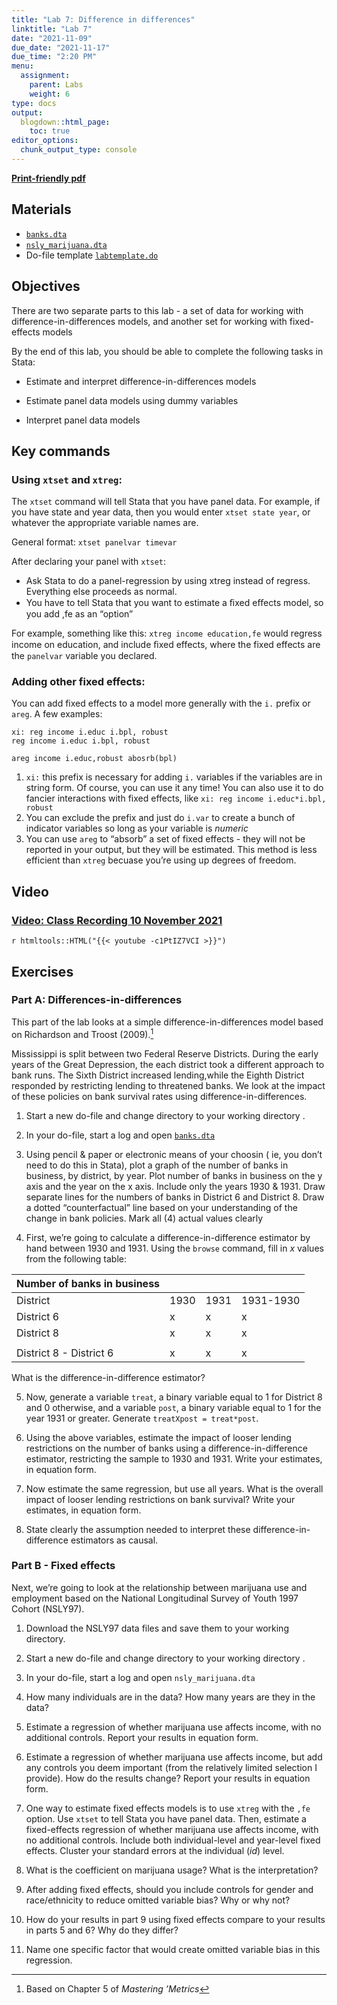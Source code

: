```yaml
---
title: "Lab 7: Difference in differences"
linktitle: "Lab 7"
date: "2021-11-09"
due_date: "2021-11-17"
due_time: "2:20 PM"
menu:
  assignment:
    parent: Labs
    weight: 6
type: docs
output:
  blogdown::html_page:
    toc: true
editor_options: 
  chunk_output_type: console
---
```


**[Print-friendly pdf](../07-lab.pdf)**


## Materials {#materials .unnumbered}

- [`banks.dta`](../materials/banks.dta)
- [`nsly_marijuana.dta`](../materials/nsly_marijuana.dta)
- Do-file template [`labtemplate.do`](../materials/labtemplate_f21.do) 


## Objectives {#objectives .unnumbered}

There are two separate parts to this lab - a set of data for working with difference-in-differences models, and another set for working with fixed-effects models

By the end of this lab, you should be able to complete the following
tasks in Stata:

-   Estimate and interpret difference-in-differences models

-   Estimate panel data models using dummy variables

-   Interpret panel data models


## Key commands  {#key-commands .unnumbered}


### Using `xtset` and `xtreg`:

The `xtset` command will tell Stata that you have panel data. For example, if you have state and year data, then you would enter `xtset state year`, or whatever the appropriate variable names are.

General format: `xtset panelvar timevar`

After declaring your panel with `xtset`:

- Ask Stata to do a panel-regression by using xtreg instead of regress. Everything else proceeds as normal.
- You have to tell Stata that you want to estimate a ﬁxed eﬀects model, so you add ,fe as an “option”

For example, something like this: `xtreg income education,fe` would regress income on education, and include ﬁxed effects, where the fixed effects are the `panelvar` variable you declared.

### Adding other fixed effects: 

You can add fixed effects to a model more generally with the `i.` prefix or `areg`. A few examples: 

```
xi: reg income i.educ i.bpl, robust     
reg income i.educ i.bpl, robust 

areg income i.educ,robust abosrb(bpl)
```

1. `xi:` this prefix is necessary for adding `i.` variables if the variables are in string form. Of course, you can use it any time! You can also use it to do fancier interactions with fixed effects, like `xi: reg income i.educ*i.bpl, robust`
2. You can exclude the prefix and just do `i.var` to create a bunch of indicator variables so long as your variable is *numeric*
3. You can use `areg` to "absorb" a set of fixed effects - they will not be reported in your output, but they will be estimated. This method is less efficient than `xtreg` becuase you're using up degrees of freedom.


## Video 


### [Video: Class Recording 10 November 2021](https://youtu.be/-c1PtIZ7VCI)
`r htmltools::HTML("{{< youtube -c1PtIZ7VCI >}}")`



## Exercises
### Part A: Differences-in-differences


This part of the lab looks at a simple difference-in-differences model based on Richardson and Troost (2009).^[Based on Chapter 5 of *Mastering 'Metrics*]

Mississippi is split between two Federal Reserve Districts. During the early years of the Great Depression, the each district took a different approach to bank runs. The Sixth District increased lending,while the Eighth District responded by restricting lending to threatened banks. We look at the impact of these policies on bank survival rates using difference-in-differences.

1.  Start a new do-file and change directory to your working directory .

2.  In your do-file, start a log and open [`banks.dta`](../materials/banks.dta)

3.  Using pencil & paper or electronic means of your choosin ( ie, you don't need to do this in Stata), plot a     graph of the number of banks in business, by district, by year. Plot    number of banks in business on the y axis and the year on the x     axis. Include only the years 1930 & 1931. Draw separate lines for    the numbers of banks in District 6 and District 8. Draw a dotted     "counterfactual" line based on your understanding of the change in    bank policies. Mark all (4) actual values clearly

4.  First, we're going to calculate a difference-in-difference estimator    by hand between 1930 and 1931. Using the `browse` command, fill in $x$ values from     the following table:\

| Number of banks in business |      |      |           |
|-----------------------------|------|------|-----------|
| District                    | 1930 | 1931 | 1931-1930 |
| District 6                  | x    | x    | x         |
| District 8                  | x    | x    | x         |
|||||
| District 8 - District 6     | x    | x    | x         |

What is the difference-in-difference estimator?

5.  Now, generate a variable `treat`, a binary variable equal to 1 for    District 8 and 0 otherwise, and a variable `post`, a binary variable
    equal to 1 for the year 1931 or greater. Generate    `treatXpost = treat*post`.

6.  Using the above variables, estimate the impact of looser lending    restrictions on the number of banks using a difference-in-difference
    estimator, restricting the sample to 1930 and 1931. Write your    estimates, in equation form.

7.  Now estimate the same regression, but use all years. What is the    overall impact of looser lending restrictions on bank survival?
    Write your estimates, in equation form.

8.  State clearly the assumption needed to interpret these    difference-in-difference estimators as causal.

### Part B - Fixed effects

Next, we're going to look at the relationship between marijuana use and employment based on the National Longitudinal Survey of Youth 1997 Cohort (NSLY97).

1.  Download the NSLY97 data files and save them to your working    directory.

2.  Start a new do-file and change directory to your working directory .

3.  In your do-file, start a log and open `nsly_marijuana.dta`

4.  How many individuals are in the data? How many years are they in the    data?

5.  Estimate a regression of whether marijuana use affects income, with    no additional controls. Report your results in equation form.

6.  Estimate a regression of whether marijuana use affects income, but  add any controls you deem important (from the relatively limited selection I provide). How do the results change? Report your results in equation form.

7.  One way to estimate fixed effects models is to use `xtreg` with the     `,fe` option. Use `xtset` to tell Stata you have panel data. Then, estimate a fixed-effects regression of whether     marijuana use affects income, with no additional controls. Include both individual-level and year-level fixed effects. Cluster your standard errors at the individual ($id$) level.

8.  What is the coefficient on marijuana usage? What is the     interpretation?

9. After adding fixed effects, should you include controls for gender and race/ethnicity to reduce omitted variable bias? Why or why not?

10. How do your results in part 9 using fixed effects compare to your     results in parts 5 and 6? Why do they differ?

11. Name one specific factor that would create omitted variable bias in     this regression.
